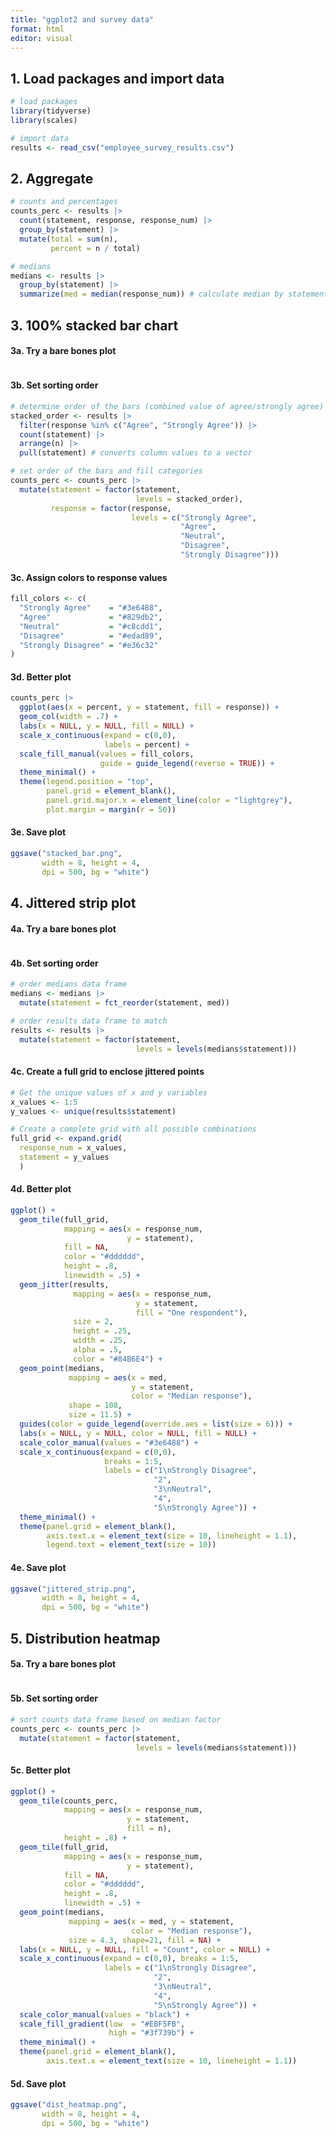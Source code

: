 ---
title: "ggplot2 and survey data" 
format: html 
editor: visual 
---

## 1. Load packages and import data

```{r}

# load packages
library(tidyverse) 
library(scales)  

# import data
results <- read_csv("employee_survey_results.csv")

```

## 2. Aggregate

```{r}

# counts and percentages
counts_perc <- results |> 
  count(statement, response, response_num) |> 
  group_by(statement) |> 
  mutate(total = sum(n), 
         percent = n / total) 

# medians
medians <- results |>    
  group_by(statement) |>    
  summarize(med = median(response_num)) # calculate median by statement
```

## 3. 100% stacked bar chart

#### 3a. Try a bare bones plot

```{r, fig.width= 8, fig.height=4}




```

#### 3b. Set sorting order

```{r}

# determine order of the bars (combined value of agree/strongly agree) 
stacked_order <- results |> 
  filter(response %in% c("Agree", "Strongly Agree")) |>
  count(statement) |> 
  arrange(n) |> 
  pull(statement) # converts column values to a vector

# set order of the bars and fill categories
counts_perc <- counts_perc |> 
  mutate(statement = factor(statement,
                            levels = stacked_order),
         response = factor(response,
                           levels = c("Strongly Agree",
                                      "Agree",
                                      "Neutral",
                                      "Disagree",
                                      "Strongly Disagree")))
```

#### 3c. Assign colors to response values

```{r}

fill_colors <- c(
  "Strongly Agree"    = "#3e6488",
  "Agree"             = "#829db2",
  "Neutral"           = "#c8cdd1",
  "Disagree"          = "#edad89",
  "Strongly Disagree" = "#e36c32"
)
```

#### 3d. Better plot

```{r, fig.width= 8, fig.height=4}

counts_perc |> 
  ggplot(aes(x = percent, y = statement, fill = response)) +
  geom_col(width = .7) +
  labs(x = NULL, y = NULL, fill = NULL) +
  scale_x_continuous(expand = c(0,0), 
                     labels = percent) +
  scale_fill_manual(values = fill_colors,
                    guide = guide_legend(reverse = TRUE)) +
  theme_minimal() +
  theme(legend.position = "top",
        panel.grid = element_blank(),
        panel.grid.major.x = element_line(color = "lightgrey"),
        plot.margin = margin(r = 50))
```

#### 3e. Save plot

```{r}
ggsave("stacked_bar.png", 
       width = 8, height = 4,
       dpi = 500, bg = "white")
```

## 4. Jittered strip plot

#### 4a. Try a bare bones plot

```{r, fig.height=4,fig.width=8}




```

#### 4b. Set sorting order

```{r}

# order medians data frame
medians <- medians |> 
  mutate(statement = fct_reorder(statement, med))

# order results data frame to match
results <- results |> 
  mutate(statement = factor(statement, 
                            levels = levels(medians$statement)))

```

#### 4c. Create a full grid to enclose jittered points

```{r}

# Get the unique values of x and y variables 
x_values <- 1:5 
y_values <- unique(results$statement)  

# Create a complete grid with all possible combinations 
full_grid <- expand.grid(   
  response_num = x_values,   
  statement = y_values 
  )
```

#### 4d. Better plot

```{r, fig.height=4,fig.width=8}

ggplot() +  
  geom_tile(full_grid,
            mapping = aes(x = response_num, 
                          y = statement),
            fill = NA,                                    
            color = "#dddddd",                              
            height = .8, 
            linewidth = .5) +
  geom_jitter(results, 
              mapping = aes(x = response_num, 
                            y = statement,
                            fill = "One respondent"),
              size = 2,
              height = .25,
              width = .25, 
              alpha = .5, 
              color = "#84B6E4") + 
  geom_point(medians,
             mapping = aes(x = med, 
                           y = statement,
                           color = "Median response"),
             shape = 108, 
             size = 11.5) +
  guides(color = guide_legend(override.aes = list(size = 6))) +
  labs(x = NULL, y = NULL, color = NULL, fill = NULL) +
  scale_color_manual(values = "#3e6488") +
  scale_x_continuous(expand = c(0,0), 
                     breaks = 1:5,                      
                     labels = c("1\nStrongly Disagree",
                                "2",
                                "3\nNeutral",
                                "4",
                                "5\nStrongly Agree")) + 
  theme_minimal() +   
  theme(panel.grid = element_blank(),
        axis.text.x = element_text(size = 10, lineheight = 1.1),
        legend.text = element_text(size = 10))
```

#### 4e. Save plot

```{r}
ggsave("jittered_strip.png", 
       width = 8, height = 4,
       dpi = 500, bg = "white")
```

## 5. Distribution heatmap

#### 5a. Try a bare bones plot

```{r, fig.height=4,fig.width=8}





```

#### 5b. Set sorting order

```{r}

# sort counts data frame based on median factor
counts_perc <- counts_perc |> 
  mutate(statement = factor(statement,
                            levels = levels(medians$statement)))
```

#### 5c. Better plot

```{r, fig.height=4,fig.width=8}

ggplot() +  
  geom_tile(counts_perc,
            mapping = aes(x = response_num, 
                          y = statement, 
                          fill = n),
            height = .8) +
  geom_tile(full_grid,
            mapping = aes(x = response_num,
                          y = statement),
            fill = NA,
            color = "#dddddd",
            height = .8,
            linewidth = .5) +
  geom_point(medians,
             mapping = aes(x = med, y = statement,
                           color = "Median response"),
             size = 4.3, shape=21, fill = NA) +
  labs(x = NULL, y = NULL, fill = "Count", color = NULL) +   
  scale_x_continuous(expand = c(0,0), breaks = 1:5,                      
                     labels = c("1\nStrongly Disagree",
                                "2",
                                "3\nNeutral",
                                "4",
                                "5\nStrongly Agree")) +  
  scale_color_manual(values = "black") +
  scale_fill_gradient(low  = "#EBF5FB",
                      high = "#3f739b") +
  theme_minimal() +   
  theme(panel.grid = element_blank(),
        axis.text.x = element_text(size = 10, lineheight = 1.1))
```

#### 5d. Save plot

```{r}
ggsave("dist_heatmap.png", 
       width = 8, height = 4,
       dpi = 500, bg = "white")
```
